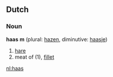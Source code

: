 ==Dutch==
===Noun===
'''haas''' '''m''' (plural: [[hazen]], diminutive: [[haasje]])

# [[hare]]
# meat of (1), [[fillet]]

[[nl:haas]]